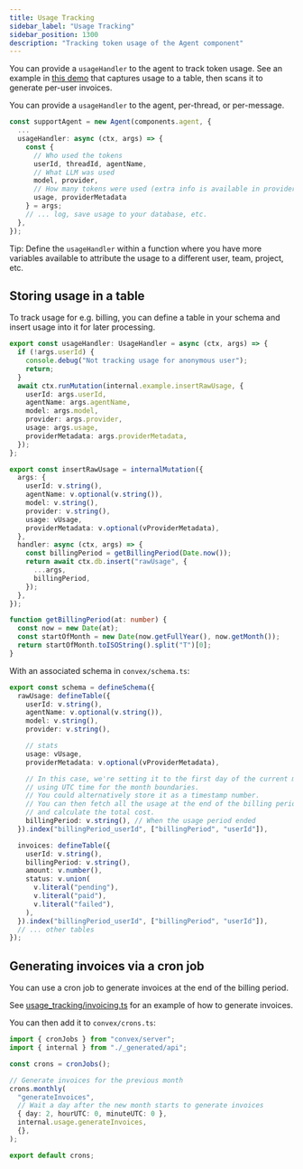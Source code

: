 ```yaml
---
title: Usage Tracking
sidebar_label: "Usage Tracking"
sidebar_position: 1300
description: "Tracking token usage of the Agent component"
---
```


You can provide a `usageHandler` to the agent to track token usage. See an
example in [this demo](../example/convex/usage_tracking/usageHandler.ts) that
captures usage to a table, then scans it to generate per-user invoices.

You can provide a `usageHandler` to the agent, per-thread, or per-message.

```ts
const supportAgent = new Agent(components.agent, {
  ...
  usageHandler: async (ctx, args) => {
    const {
      // Who used the tokens
      userId, threadId, agentName,
      // What LLM was used
      model, provider,
      // How many tokens were used (extra info is available in providerMetadata)
      usage, providerMetadata
    } = args;
    // ... log, save usage to your database, etc.
  },
});
```

Tip: Define the `usageHandler` within a function where you have more variables
available to attribute the usage to a different user, team, project, etc.

## Storing usage in a table

To track usage for e.g. billing, you can define a table in your schema and
insert usage into it for later processing.

```ts
export const usageHandler: UsageHandler = async (ctx, args) => {
  if (!args.userId) {
    console.debug("Not tracking usage for anonymous user");
    return;
  }
  await ctx.runMutation(internal.example.insertRawUsage, {
    userId: args.userId,
    agentName: args.agentName,
    model: args.model,
    provider: args.provider,
    usage: args.usage,
    providerMetadata: args.providerMetadata,
  });
};

export const insertRawUsage = internalMutation({
  args: {
    userId: v.string(),
    agentName: v.optional(v.string()),
    model: v.string(),
    provider: v.string(),
    usage: vUsage,
    providerMetadata: v.optional(vProviderMetadata),
  },
  handler: async (ctx, args) => {
    const billingPeriod = getBillingPeriod(Date.now());
    return await ctx.db.insert("rawUsage", {
      ...args,
      billingPeriod,
    });
  },
});

function getBillingPeriod(at: number) {
  const now = new Date(at);
  const startOfMonth = new Date(now.getFullYear(), now.getMonth());
  return startOfMonth.toISOString().split("T")[0];
}
```

With an associated schema in `convex/schema.ts`:

```ts
export const schema = defineSchema({
  rawUsage: defineTable({
    userId: v.string(),
    agentName: v.optional(v.string()),
    model: v.string(),
    provider: v.string(),

    // stats
    usage: vUsage,
    providerMetadata: v.optional(vProviderMetadata),

    // In this case, we're setting it to the first day of the current month,
    // using UTC time for the month boundaries.
    // You could alternatively store it as a timestamp number.
    // You can then fetch all the usage at the end of the billing period
    // and calculate the total cost.
    billingPeriod: v.string(), // When the usage period ended
  }).index("billingPeriod_userId", ["billingPeriod", "userId"]),

  invoices: defineTable({
    userId: v.string(),
    billingPeriod: v.string(),
    amount: v.number(),
    status: v.union(
      v.literal("pending"),
      v.literal("paid"),
      v.literal("failed"),
    ),
  }).index("billingPeriod_userId", ["billingPeriod", "userId"]),
  // ... other tables
});
```

## Generating invoices via a cron job

You can use a cron job to generate invoices at the end of the billing period.

See [usage_tracking/invoicing.ts](../example/convex/usage_tracking/invoicing.ts)
for an example of how to generate invoices.

You can then add it to `convex/crons.ts`:

```ts
import { cronJobs } from "convex/server";
import { internal } from "./_generated/api";

const crons = cronJobs();

// Generate invoices for the previous month
crons.monthly(
  "generateInvoices",
  // Wait a day after the new month starts to generate invoices
  { day: 2, hourUTC: 0, minuteUTC: 0 },
  internal.usage.generateInvoices,
  {},
);

export default crons;
```
